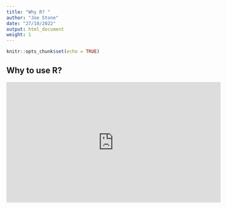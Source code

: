 ```yaml
---
title: "Why R? "
author: "Joe Stone"
date: "27/10/2022"
output: html_document
weight: 1
---
```


```r
knitr::opts_chunk$set(echo = TRUE)
```

## Why to use R? 

<iframe width="560" height="315" src="https://www.youtube.com/embed/9kYUGMg_14s" title="YouTube video player" frameborder="0" allow="accelerometer; autoplay; clipboard-write; encrypted-media; gyroscope; picture-in-picture" allowfullscreen></iframe>

